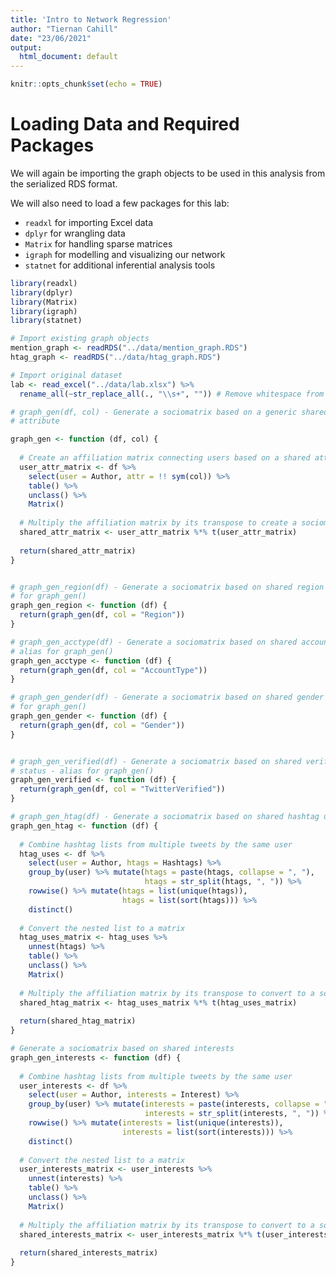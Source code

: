 ```yaml
---
title: 'Intro to Network Regression'
author: "Tiernan Cahill"
date: "23/06/2021"
output:
  html_document: default
---
```


```r
knitr::opts_chunk$set(echo = TRUE)
```

# Loading Data and Required Packages
We will again be importing the graph objects to be used in this analysis from the serialized RDS format.

We will also need to load a few packages for this lab:

  - `readxl` for importing Excel data
  - `dplyr` for wrangling data
  -  `Matrix` for handling sparse matrices
  - `igraph` for modelling and visualizing our network
  - `statnet` for additional inferential analysis tools

```r
library(readxl)
library(dplyr)
library(Matrix)
library(igraph)
library(statnet)
```

```r
# Import existing graph objects
mention_graph <- readRDS("../data/mention_graph.RDS")
htag_graph <- readRDS("../data/htag_graph.RDS")

# Import original dataset
lab <- read_excel("../data/lab.xlsx") %>% 
  rename_all(~str_replace_all(., "\\s+", "")) # Remove whitespace from variable names
```

```r
# graph_gen(df, col) - Generate a sociomatrix based on a generic shared 
# attribute

graph_gen <- function (df, col) {
  
  # Create an affiliation matrix connecting users based on a shared attribute
  user_attr_matrix <- df %>%
    select(user = Author, attr = !! sym(col)) %>%
    table() %>%
    unclass() %>%
    Matrix()
  
  # Multiply the affiliation matrix by its transpose to create a sociomatrix
  shared_attr_matrix <- user_attr_matrix %*% t(user_attr_matrix)
  
  return(shared_attr_matrix)
}


# graph_gen_region(df) - Generate a sociomatrix based on shared region - alias
# for graph_gen()
graph_gen_region <- function (df) {
  return(graph_gen(df, col = "Region"))
}

# graph_gen_acctype(df) - Generate a sociomatrix based on shared account type -
# alias for graph_gen()
graph_gen_acctype <- function (df) { 
  return(graph_gen(df, col = "AccountType"))
}

# graph_gen_gender(df) - Generate a sociomatrix based on shared gender - alias
# for graph_gen()
graph_gen_gender <- function (df) {
  return(graph_gen(df, col = "Gender"))
}


# graph_gen_verified(df) - Generate a sociomatrix based on shared verified
# status - alias for graph_gen()
graph_gen_verified <- function (df) {
  return(graph_gen(df, col = "TwitterVerified"))
}
```

```r
# graph_gen_htag(df) - Generate a sociomatrix based on shared hashtag usage 
graph_gen_htag <- function (df) {
  
  # Combine hashtag lists from multiple tweets by the same user
  htag_uses <- df %>%
    select(user = Author, htags = Hashtags) %>%
    group_by(user) %>% mutate(htags = paste(htags, collapse = ", "),
                              htags = str_split(htags, ", ")) %>%
    rowwise() %>% mutate(htags = list(unique(htags)),
                         htags = list(sort(htags))) %>%
    distinct()
  
  # Convert the nested list to a matrix
  htag_uses_matrix <- htag_uses %>%
    unnest(htags) %>%
    table() %>%
    unclass() %>% 
    Matrix()
  
  # Multiply the affiliation matrix by its transpose to convert to a sociomatrix
  shared_htag_matrix <- htag_uses_matrix %*% t(htag_uses_matrix)
  
  return(shared_htag_matrix)
}

# Generate a sociomatrix based on shared interests
graph_gen_interests <- function (df) {
  
  # Combine hashtag lists from multiple tweets by the same user
  user_interests <- df %>%
    select(user = Author, interests = Interest) %>%
    group_by(user) %>% mutate(interests = paste(interests, collapse = ", "),
                              interests = str_split(interests, ", ")) %>%
    rowwise() %>% mutate(interests = list(unique(interests)),
                         interests = list(sort(interests))) %>%
    distinct()
  
  # Convert the nested list to a matrix
  user_interests_matrix <- user_interests %>%
    unnest(interests) %>%
    table() %>% 
    unclass() %>% 
    Matrix()
  
  # Multiply the affiliation matrix by its transpose to convert to a sociomatrix
  shared_interests_matrix <- user_interests_matrix %*% t(user_interests_matrix)
  
  return(shared_interests_matrix)
}


```